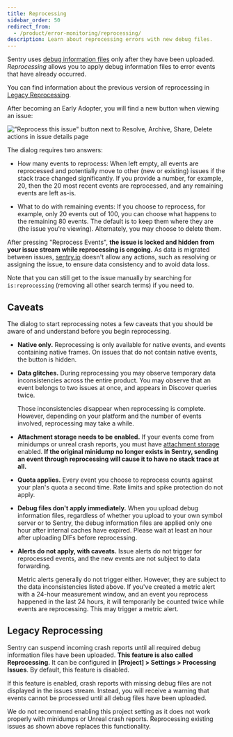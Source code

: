 ```yaml
---
title: Reprocessing
sidebar_order: 50
redirect_from:
  - /product/error-monitoring/reprocessing/
description: Learn about reprocessing errors with new debug files.
---
```


Sentry uses [debug information
files](/platforms/native/data-management/debug-files/) only after they have been uploaded. _Reprocessing_ allows you to apply debug information files to error events that have already occurred.

<Include name="feature-available-for-user-group-early-adopter.mdx" />

<Note>

You can find information about the previous version of reprocessing in [Legacy Reprocessing](#legacy-reprocessing).

</Note>

<Include name="only-error-issues-note.mdx" />

After becoming an Early Adopter, you will find a new button when viewing an issue:

!["Reprocess this issue" button next to Resolve, Archive, Share, Delete actions in issue details page](reprocessing-btn.png)

The dialog requires two answers:

- How many events to reprocess: When left empty, all events are reprocessed
  and potentially move to other (new or existing) issues if the stack trace
  changed significantly. If you provide a number, for example, 20, then the 20 most recent events are
  reprocessed, and any remaining events are left as-is.

- What to do with remaining events: If you choose to reprocess, for example, only 20
  events out of 100, you can choose what happens to the remaining 80 events.
  The default is to keep them where they are (the issue you're viewing).
  Alternately, you may choose to delete them.

After pressing "Reprocess Events", **the issue is locked and hidden from
your issue stream while reprocessing is ongoing.** As data is migrated between
issues, [sentry.io](https://sentry.io) doesn't allow any actions, such as resolving or assigning the issue, to ensure
data consistency and to avoid data loss.

Note that you can still get to the issue manually by searching for
`is:reprocessing` (removing all other search terms) if you need to.

## Caveats

The dialog to start reprocessing notes a few caveats that you
should be aware of and understand before you begin reprocessing.

- **Native only.** Reprocessing is only available for native events, and events
  containing native frames. On issues that do not contain native events, the
  button is hidden.

- **Data glitches.** During reprocessing you may observe temporary data
  inconsistencies across the entire product. You may observe that an event belongs to
  two issues at once, and appears in Discover queries twice.

  Those inconsistencies disappear when reprocessing is complete. However,
  depending on your platform and the number of events involved, reprocessing may take a
  while.

- **Attachment storage needs to be enabled.** If your events come from
  minidumps or unreal crash reports, you must have [attachment
  storage](/platforms/native/enriching-events/attachments/#crash-reports-and-privacy)
  enabled. **If the original minidump no longer exists in Sentry, sending an
  event through reprocessing will cause it to have no stack trace at all.**

- **Quota applies.** Every event you choose to reprocess counts against
  your plan's quota a second time. Rate limits and spike protection do not
  apply.

- **Debug files don't apply immediately.** When you upload debug information
  files, regardless of whether you upload to your own symbol server or to Sentry, the debug information files are
  applied only one hour after internal caches have expired. Please wait
  at least an hour after uploading DIFs before reprocessing.

- **Alerts do not apply, with caveats.** Issue alerts do not trigger for
  reprocessed events, and the new events are not subject to data forwarding.

  Metric alerts generally do not trigger either. However, they are subject to the
  data inconsistencies listed above. If you've created a metric alert with
  a 24-hour measurement window, and an event you reprocess happened in the last
  24 hours, it will temporarily be counted twice while events are reprocessing.
  This may trigger a metric alert.

## Legacy Reprocessing

Sentry can suspend incoming crash reports until all required debug information
files have been uploaded. **This feature is also called Reprocessing.** It can
be configured in **[Project] > Settings > Processing Issues**. By default, this
feature is disabled.

If this feature is enabled, crash reports with missing debug files are not displayed in the
issues stream. Instead, you will receive a warning that events cannot be
processed until all debug files have been uploaded.

We do not recommend enabling this project setting as it does not work properly with minidumps or
Unreal crash reports. Reprocessing existing issues as shown above replaces this functionality.
